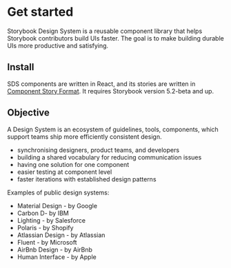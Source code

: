 
<Meta title="Introduction" />

# Get started

Storybook Design System is a reusable component library that helps Storybook contributors build UIs faster. The goal is to make building durable UIs more productive and satisfying.

## Install

SDS components are written in React, and its stories are written in [Component Story Format](https://medium.com/storybookjs/component-story-format-66f4c32366df). It requires Storybook version 5.2-beta and up.

## Objective

A Design System is an ecosystem of guidelines, tools, components, which support teams ship more efficiently consistent design.

- synchronising designers, product teams, and developers
- building a shared vocabulary for reducing communication issues
- having one solution for one component
- easier testing at component level
- faster iterations with established design patterns

Examples of public design systems:

- Material Design - by Google
- Carbon D- by IBM
- Lighting - by Salesforce
- Polaris - by Shopify
- Atlassian Design - by Atlassian
- Fluent - by Microsoft
- AirBnb Design - by AirBnb
- Human Interface - by Apple
